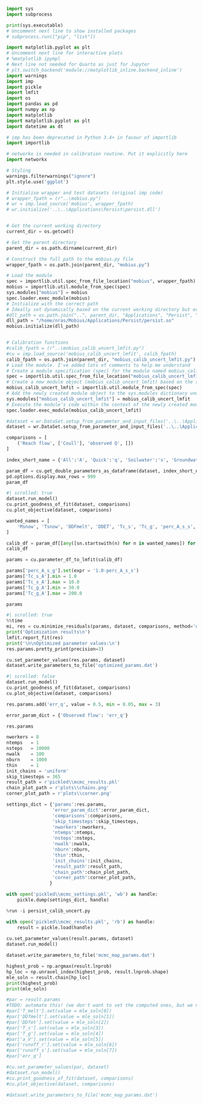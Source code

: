 

```python
import sys
import subprocess

print(sys.executable)
# Uncomment next line to show installed packages
# subprocess.run(["pip", "list"])

```

```python
import matplotlib.pyplot as plt
# Uncomment next line for interactive plots
# %matplotlib ipympl
# Next line not needed for Quarto as just for Jupyter
# plt.switch_backend('module://matplotlib_inline.backend_inline')
import warnings
import imp
import pickle
import lmfit
import os
import pandas as pd
import numpy as np
import matplotlib
import matplotlib.pyplot as plt
import datetime as dt

# imp has been deprecated in Python 3.4+ in favour of importlib
import importlib

# networkx is needed in calibration routine. Put it explicitly here
import networkx

# Styling
warnings.filterwarnings("ignore")
plt.style.use('ggplot')
```

```python
# Initialise wrapper and test datasets (original imp code)
# wrapper_fpath = (r"..\mobius.py")
# wr = imp.load_source('mobius', wrapper_fpath)
# wr.initialize('..\..\Applications\Persist\persist.dll')


# Get the current working directory
current_dir = os.getcwd()

# Get the parent directory
parent_dir = os.path.dirname(current_dir)

# Construct the full path to the mobius.py file
wrapper_fpath = os.path.join(parent_dir, "mobius.py")

# Load the module
spec = importlib.util.spec_from_file_location("mobius", wrapper_fpath)
mobius = importlib.util.module_from_spec(spec)
sys.modules["mobius"] = mobius
spec.loader.exec_module(mobius)
# Initialize with the correct path
# Ideally set dynamically based on the current working directory but error
#dll_path = os.path.join("..", parent_dir, "Applications", "Persist", "persist.dll")
dll_path = "/home/nras/Mobius/Applications/Persist/persist.so"
mobius.initialize(dll_path)


# Calibration functions
#calib_fpath = (r"..\mobius_calib_uncert_lmfit.py")
#cu = imp.load_source('mobius_calib_uncert_lmfit', calib_fpath)
calib_fpath = os.path.join(parent_dir, "mobius_calib_uncert_lmfit.py")
# Load the module. I've added lots of comments to help me understand
# Create a module specification (spec) for the module named mobius_calib_uncert_lmfit from the file located at calib_fpath. The specification contains information about how to load the module.
spec = importlib.util.spec_from_file_location("mobius_calib_uncert_lmfit", calib_fpath)
# Create a new module object (mobius_calib_uncert_lmfit) based on the specification created in the previous step. This module object is essentially an empty container that will be populated with the module’s contents.
mobius_calib_uncert_lmfit = importlib.util.module_from_spec(spec)
# Add the newly created module object to the sys.modules dictionary under the key "mobius_calib_uncert_lmfit". This step is important because it ensures that the module can be imported and accessed by other parts of the code using the standard import mechanism.
sys.modules["mobius_calib_uncert_lmfit"] = mobius_calib_uncert_lmfit
# Execute the module’s code within the context of the newly created module object. It effectively loads the module’s contents (functions, classes, variables, etc.) into the module object, making them available for use.
spec.loader.exec_module(mobius_calib_uncert_lmfit)

```

```python
#dataset = wr.DataSet.setup_from_parameter_and_input_files('..\..\Applications\IncaC\Boyne\persist_params_Boyne.dat', '..\..\Applications\IncaC\Boyne\incac_inputs_Boyne.dat')
dataset = wr.DataSet.setup_from_parameter_and_input_files('..\..\Applications\Persist\Tarland\persist_params_Tarland.dat', '..\..\Applications\Persist\Tarland\persist_inputs_Tarland.dat')
```

```python
comparisons = [
    ('Reach flow', ['Coull'], 'observed Q', [])
]
```

```python
index_short_name = {'All':'A', 'Quick':'q', 'Soilwater':'s', 'Groundwater':'g', 'Coull':'r'}

param_df = cu.get_double_parameters_as_dataframe(dataset, index_short_name=index_short_name)
pd.options.display.max_rows = 999
param_df
```

```python
#| scrolled: true
dataset.run_model()
cu.print_goodness_of_fit(dataset, comparisons)
cu.plot_objective(dataset, comparisons)
```

```python
wanted_names = [
    'Msnow', 'Tsnow', 'DDFmelt', 'DDET', 'Tc_s', 'Tc_g', 'perc_A_s_s', 'perc_A_s_g',
]

calib_df = param_df[[any([sn.startswith(n) for n in wanted_names]) for sn in param_df['short_name']]].reset_index(drop=True)
calib_df
```

```python
params = cu.parameter_df_to_lmfit(calib_df)

params['perc_A_s_g'].set(expr = '1.0-perc_A_s_s')
params['Tc_s_A'].min = 1.0
params['Tc_s_A'].max = 10.0
params['Tc_g_A'].min = 30.0
params['Tc_g_A'].max = 200.0

params
```

```python
#| scrolled: true
%%time
mi, res = cu.minimize_residuals(params, dataset, comparisons, method='nelder', norm=False, skip_timesteps=365)
print('Optimization results\n')
lmfit.report_fit(res)
print('\n\nOptimized parameter values:\n')
res.params.pretty_print(precision=3)

cu.set_parameter_values(res.params, dataset)
dataset.write_parameters_to_file('optimized_params.dat')
```

```python
#| scrolled: false
dataset.run_model()
cu.print_goodness_of_fit(dataset, comparisons)
cu.plot_objective(dataset, comparisons)
```

```python
res.params.add('err_q', value = 0.5, min = 0.05, max = 3)

error_param_dict = {'Observed flow': 'err_q'}

res.params
```

```python
nworkers = 8
ntemps   = 1
nsteps   = 10000
nwalk    = 100
nburn    = 1000
thin     = 1
init_chains = 'uniform'
skip_timesteps = 365
result_path = r'pickled\\mcmc_results.pkl'
chain_plot_path = r'plots\\chains.png'
corner_plot_path = r'plots\\corner.png'

settings_dict = {'params':res.params,
                 'error_param_dict':error_param_dict,
                 'comparisons':comparisons,
                 'skip_timesteps':skip_timesteps,
                 'nworkers':nworkers,
                 'ntemps':ntemps,
                 'nsteps':nsteps,
                 'nwalk':nwalk,
                 'nburn':nburn,
                 'thin':thin,
                 'init_chains':init_chains,
                 'result_path':result_path,
                 'chain_path':chain_plot_path,
                 'corner_path':corner_plot_path,                 
                }

with open('pickled\\mcmc_settings.pkl', 'wb') as handle:
    pickle.dump(settings_dict, handle)
```

```python
%run -i persist_calib_uncert.py
```

```python
with open('pickled\\mcmc_results.pkl', 'rb') as handle:
    result = pickle.load(handle)
    
cu.set_parameter_values(result.params, dataset)
dataset.run_model()

dataset.write_parameters_to_file('mcmc_map_params.dat')
```

```python
highest_prob = np.argmax(result.lnprob)
hp_loc = np.unravel_index(highest_prob, result.lnprob.shape)
mle_soln = result.chain[hp_loc]
print(highest_prob)
print(mle_soln)
```

```python
#par = result.params
#TODO: automate this! (we don't want to set the computed ones, but we need them to recompute based on what we set)
#par['T_melt'].set(value = mle_soln[0])
#par['DDfmelt'].set(value = mle_soln[1])
#par['DDfet'].set(value = mle_soln[2])
#par['T_s'].set(value = mle_soln[3])
#par['T_g'].set(value = mle_soln[4])
#par['a_V'].set(value = mle_soln[5])
#par['runoff_r'].set(value = mle_soln[6])
#par['runoff_s'].set(value = mle_soln[7])
#par['err_q']

#cu.set_parameter_values(par, dataset)
#dataset.run_model()
#cu.print_goodness_of_fit(dataset, comparisons)
#cu.plot_objective(dataset, comparisons)

#dataset.write_parameters_to_file('mcmc_map_params.dat')
```


